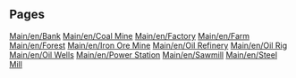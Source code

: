 
== Pages ==
[[Main/en/Bank]]
[[Main/en/Coal Mine]]
[[Main/en/Factory]]
[[Main/en/Farm]]
[[Main/en/Forest]]
[[Main/en/Iron Ore Mine]]
[[Main/en/Oil Refinery]]
[[Main/en/Oil Rig]]
[[Main/en/Oil Wells]]
[[Main/en/Power Station]]
[[Main/en/Sawmill]]
[[Main/en/Steel Mill]]
